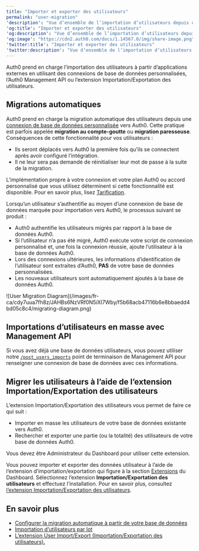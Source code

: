 ```yaml
---
title: "Importer et exporter des utilisateurs"
permalink: "user-migration"
'description': "Vue d’ensemble de l’importation d’utilisateurs depuis des applications externes vers Auth0."
'og:title': "Importer et exporter des utilisateurs"
'og:description': "Vue d’ensemble de l’importation d’utilisateurs depuis des applications externes vers Auth0."
'og:image': "https://cdn2.auth0.com/docs/1.14567.0/img/share-image.png"
'twitter:title': "Importer et exporter des utilisateurs"
'twitter:description': "Vue d’ensemble de l’importation d’utilisateurs depuis des applications externes vers Auth0."
---
```


Auth0 prend en charge l’importation des utilisateurs à partir d’applications externes en utilisant des connexions de base de données personnalisées, l’Auth0 <Tooltip href="/docs/fr-ca/glossary?term=management-api" tip="Management API
Un produit permettant aux clients d’effectuer des tâches administratives." cta="Voir le glossaire">Management API</Tooltip> ou l’extension Importation/Exportation des utilisateurs.

## Migrations automatiques

Auth0 prend en charge la migration automatique des utilisateurs depuis une [connexion de base de données personnalisée](/docs/fr-ca/connections/database/custom-db) vers Auth0. Cette pratique est parfois appelée **migration au compte-goutte** ou **migration paresseuse**. Conséquences de cette fonctionnalité pour vos utilisateurs :

* Ils seront déplacés vers Auth0 la première fois qu’ils se connectent après avoir configuré l’intégration.
* Il ne leur sera pas demandé de réinitialiser leur mot de passe à la suite de la migration.

<Card title="La disponibilité varie selon le plan Auth0">

L’implémentation propre à votre connexion et votre plan Auth0 ou accord personnalisé que vous utilisez déterminent si cette fonctionnalité est disponible. Pour en savoir plus, lisez [Tarification](https://auth0.com/pricing).

</Card>

Lorsqu’un utilisateur s’authentifie au moyen d’une connexion de base de données marquée pour importation vers Auth0, le processus suivant se produit :

* Auth0 authentifie les utilisateurs migrés par rapport à la base de données Auth0.
* Si l’utilisateur n’a pas été migré, Auth0 exécute votre script de connexion personnalisé et, une fois la connexion réussie, ajoute l’utilisateur à la base de données Auth0.
* Lors des connexions ultérieures, les informations d’identification de l’utilisateur sont extraites d’Auth0, **PAS** de votre base de données personnalisées.
* Les nouveaux utilisateurs sont automatiquement ajoutés à la base de données Auth0.

<Frame>![User Migration Diagram](/images/fr-ca/cdy7uua7fh8z/JAHBs6NzVRf0N5iXI7Wby/f5b68acb47116b6e8bbaedd4bd05c8c4/migrating-diagram.png)</Frame>

## Importations d’utilisateurs en masse avec Management API

Si vous avez déjà une base de données utilisateurs, vous pouvez utiliser notre [`/post_users_imports`](/docs/fr-ca/api/management/v2#!/Jobs/post_users_imports) point de terminaison de Management API pour renseigner une connexion de base de données avec ces informations.

## Migrer les utilisateurs à l’aide de l’extension Importation/Exportation des utilisateurs

L’extension Importation/Exportation des utilisateurs vous permet de faire ce qui suit :

* Importer en masse les utilisateurs de votre base de données existante vers Auth0.
* Rechercher et exporter une partie (ou la totalité) des utilisateurs de votre base de données Auth0.

Vous devez être Administrateur du Dashboard pour utiliser cette extension.

Vous pouvez importer et exporter des données utilisateur à l’aide de l’extension d’importation/exportation qui figure à la section [Extensions](https://manage.auth0.com/#/extensions) du Dashboard. Sélectionnez l’extension **Importation/Exportation des utilisateurs** et effectuez l’installation. Pour en savoir plus, consultez [l’extension Importation/Exportation des utilisateurs](/docs/fr-ca/manage-users/user-migration/user-import-export-extension).

## En savoir plus

* [Configurer la migration automatique à partir de votre base de données](/docs/fr-ca/manage-users/user-migration/configure-automatic-migration-from-your-database)
* [Importation d’utilisateurs par lot](/docs/fr-ca/manage-users/user-migration/bulk-user-imports)
* [L’extension User Import/Export (Importation/Exportation des utilisateurs).](/docs/fr-ca/manage-users/user-migration/user-import-export-extension)